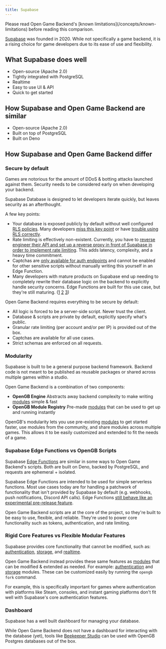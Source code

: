 ```yaml
---
title: Supabase
---
```


<Note>
  Please read Open Game Backend's [known limitations](/concepts/known-limitations)
  before reading this comparison.
</Note>

[Supabase](https://supabase.com/) was founded in 2020. While not specifically a game backend, it is a rising choice for game developers due to its ease of use and flexibility.

## What Supabase does well

- Open-source (Apache 2.0)
- Tightly integrated with PostgreSQL
- Realtime
- Easy to use UI & API
- Quick to get started

## How Supabase and Open Game Backend are similar

- Open-source (Apache 2.0)
- Built on top of PostgreSQL
- Built on Deno

## How Supabase and Open Game Backend differ

### Secure by default

Games are notorious for the amount of DDoS & botting attacks launched against them. Security needs to be considered early on when developing your backend.

Supabase Database is designed to let developers iterate quickly, but leaves security as an afterthought.

A few key points:

- Your database is exposed publicly by default without well configured [RLS policies](https://supabase.com/docs/guides/database/postgres/row-level-security). Many developers [miss this key point](https://saifur-rahman.com/supabase-private-schema.html) or have [trouble using RLS correctly](https://maxlynch.com/2023/11/04/tips-for-row-level-security-rls-in-postgres-and-supabase/).
- Rate limiting is effectively non-existent. Currently, you have to [reverse engineer their API and set up a reverse proxy in front of Supabase in order to implement rate limiting](https://www.reddit.com/r/Supabase/comments/17jxcdc/supabase_security_concerns/). This adds latency, complexity, and a heavy time commitment.
- Captchas are [only available for auth endpoints](https://supabase.com/docs/guides/platform/going-into-prod#abuse-prevention) and cannot be enabled for other sensitive scripts without manually writing this yourself in an Edge Function.
- Many developers with mature products on Supabase end up needing to completely rewrite their database logic on the backend to explicitly handle security concerns. Edge Functions are built for this use case, but they're still maturing. ([1](https://github.com/supabase/edge-runtime/issues/212) [2](https://github.com/supabase/supabase/issues/12293#issuecomment-2028699985) [3](https://news.ycombinator.com/item?id=36005966))

Open Game Backend requires everything to be secure by default:

- All logic is forced to be a server-side script. Never trust the client.
- Database & scripts are private by default, explicitly specify what's public.
- Granular rate limiting (per account and/or per IP) is provided out of the box.
- Captchas are available for all use cases.
- Strict schemas are enforced on all requests.

### Modularity

Supabase is built to be a general purpose backend framework. Backend code is not meant to be published as reusable packages or shared across multiple games within a studio.

Open Game Backend is a combination of two components:

- **OpenGB Engine** Abstracts away backend complexity to make writing [modules](/concepts/modules) simple & fast
- **OpenGB Module Registry** Pre-made [modules](/concepts/modules) that can be used to get up and running instantly

OpenGB's modularity lets you use pre-existing [modules](/concepts/modules) to get started faster, use modules from the community, and share modules across multiple games.  This allows it to be easily customized and extended to fit the needs of a game.

### Supabase Edge Functions vs OpenGB Scripts

Supabase [Edge Functions](https://supabase.com/docs/guides/functions/quickstart) are similar in some ways to Open Game Backend's scripts. Both are built on Deno, backed by PostgreSQL, and requests are ephemeral + isolated.

Supabase Edge Functions are intended to be used for simple serverless functions. Most use cases today are for handling a patchwork of functionality that isn't provided by Supabase by default (e.g. webhooks, push notifications, Discord API calls). Edge Functions [still behave like an experimental pre-release feature](https://github.com/supabase/supabase/issues/12293#issuecomment-2028699985).

Open Game Backend scripts are at the core of the project, so they're built to be easy to use, flexible, and reliable. They're used to power core functionality such as tokens, authentication, and rate limiting. 

### Rigid Core Features vs Flexible Modular Features

Supabase provides core functionality that cannot be modified, such as: [authentication](https://supabase.com/docs/guides/auth), [storage](https://supabase.com/docs/guides/storage), and [realtime](https://supabase.com/docs/guides/realtime).

Open Game Backend instead provides these same features as [modules](/concepts/modules) that can be modified & extended as needed. For example: [authentication](/modules/auth/overview) and [storage](https://github.com/rivet-gg/opengb-modules/tree/20f3bc34f8dea4382f442cdb1308834ea30b3fe9/modules/uploads) modules. These can be customized easily by running the `opengb fork` command.

For example, this is specifically important for games where authentication with platforms like Steam, consoles, and instant gaming platforms don't fit well with Supabase's core authentication features.

### Dashboard

Supabase has a well built dashboard for managing your database.

While Open Game Backend does not have a dashboard for interacting with the database (yet), tools like [Beekeeper Studio](https://www.beekeeperstudio.io/) can be used with OpenGB Postgres databases out of the box.
